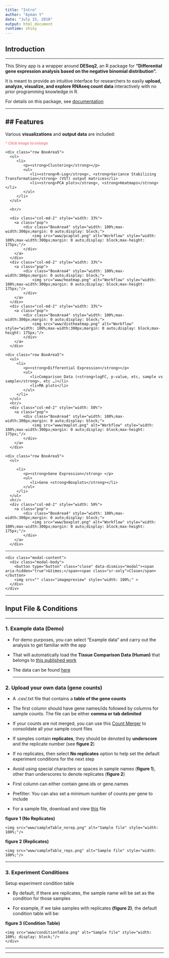 ```yaml
---
title: "Intro"
author: "Ayman Y"
date: "July 15, 2018"
output: html_document
runtime: shiny
---
```


## Introduction

---

This Shiny app is a wrapper around **DESeq2**, an R package for **"Differential gene expression analysis based on the negative binomial distribution".**

It is meant to provide an intuitive interface for researchers to easily **upload, analyze, visualize, and explore RNAseq count data** interactively with no prior programming knowledge in R.

For details on this package, see <a href="https://bioconductor.org/packages/release/bioc/html/DESeq2.html" target="_blank">documentation</a>
<div class="row"><hr style="border-style:none;"/></div>
## Features
---

Various **visualizations** and **output data** are included:

<p><small><strong><em style="color:#f38686;">* Click image to enlarge</em></strong></small></p>
<div class="row">
  
   <div class="col-md-6">
    <div class="row BoxArea5">
      <ul>
         <li>
            <p><strong>Clustering</strong></p>
            <ul>
               <li><strong>R-Log</strong>, <strong>Variance Stabilizing Transformation</strong> (VST) output matrices</li>
               <li><strong>PCA plots</strong>, <strong>Heatmaps</strong></li>
            </ul>
         </li>
      </ul>

      <hr/>
      
      <div class="col-md-2" style="width: 33%">
        <a class="pop">
            <div class="BoxArea4" style="width: 100%;max-width:300px;margin: 0 auto;display: block;">
                <img src="www/pcaplot.png" alt="Workflow" style="width: 100%;max-width:300px;margin: 0 auto;display: block;max-height: 175px;"/>
            </div>
        </a>
      </div>
      <div class="col-md-2" style="width: 33%">
        <a class="pop">
            <div class="BoxArea4" style="width: 100%;max-width:300px;margin: 0 auto;display: block;">
                <img src="www/heatmap.png" alt="Workflow" style="width: 100%;max-width:300px;margin: 0 auto;display: block;max-height: 175px;"/>
            </div>
        </a>
      </div>
      <div class="col-md-2" style="width: 33%">
        <a class="pop">
            <div class="BoxArea4" style="width: 100%;max-width:300px;margin: 0 auto;display: block;">
                <img src="www/distheatmap.png" alt="Workflow" style="width: 100%;max-width:300px;margin: 0 auto;display: block;max-height: 175px;"/>
            </div>
        </a>
      </div>
   </div>
  </div>
  
  
   <div class="col-md-6">
    <div class="row BoxArea5">
      <ul>
         <li>
            <p><strong>Differential Expression</strong></p>
            <ul>
               <li>Comparison Data (<strong>logFC, p-value, etc, sample vs sample</strong>, etc …)</li>
               <li>MA plots</li>
            </ul>
         </li>
      </ul>
      <hr/>
      <div class="col-md-2" style="width: 50%">
        <a class="pop">
            <div class="BoxArea4" style="width: 100%;max-width:300px;margin: 0 auto;display: block;">
                <img src="www/maplot.png" alt="Workflow" style="width: 100%;max-width:300px;margin: 0 auto;display: block;max-height: 175px;"/>
            </div>
        </a>
      </div>

   </div>
  </div>
  
  
   <div class="col-md-6">
    <div class="row BoxArea5">
      <ul>
         
         <li>
            <p><strong>Gene Expression</strong> </p>
            <ul>
               <li>Gene <strong>Boxplots</strong></li>
            </ul>
         </li>
      </ul>
      <hr/>
      <div class="col-md-2" style="width: 50%">
        <a class="pop">
            <div class="BoxArea4" style="width: 100%;max-width:300px;margin: 0 auto;display: block;">
                <img src="www/boxplot.png" alt="Workflow" style="width: 100%;max-width:300px;margin: 0 auto;display: block;max-height: 175px;"/>
            </div>
        </a>
      </div>

   </div>
  </div>
</div>


<div class="row"><hr style="border-style:none;"/></div>

<div class="modal fade" id="imagemodal" tabindex="-1" role="dialog" aria-labelledby="myModalLabel" aria-hidden="true">
  <div class="modal-dialog">
    <div class="modal-content">              
      <div class="modal-body">
      	<button type="button" class="close" data-dismiss="modal"><span aria-hidden="true">&times;</span><span class="sr-only">Close</span></button>
        <img src="" class="imagepreview" style="width: 100%;" >
      </div>
    </div>
  </div>
</div>

<div class="row"><hr style="border-style:none;"/></div>
## Input File & Conditions

---

### 1. Example data (Demo)

- For demo purposes, you can select "Example data" and carry out the analysis to get familiar with the app

- That will automatically load the **Tissue Comparison Data (Human)** that belongs to <a href="https://www.ncbi.nlm.nih.gov/pubmed?term=18978772" target="_blank">this published work</a>

- The data can be found <a href="http://bowtie-bio.sourceforge.net/recount/" target="_blank">here</a>
<div class="row"><hr style="border-style:none;"/></div>

### 2. Upload your own data (gene counts)

- A .csv/.txt file that contains a **table of the gene counts**

- The first column should have gene names/ids followed by columns for sample counts. The file can be either **comma or tab delimited**

- If your counts are not merged, you can use this <a href="http://nasqar.abudhabi.nyu.edu/countMerger">Count Merger</a> to consolidate all your sample count files

- If samples contain **replicates**, they should be denoted by **underscore** and the replicate number (see **figure 2**)

- If no replicates, then select **No replicates** option to help set the default experiment conditions for the next step

- Avoid using special characters or spaces in sample names (**figure 1**), other than underscores to denote replicates (**figure 2**)

- First column can either contain gene.ids or gene.names

- Prefilter: You can also set a minimum number of counts per gene to include

- For a sample file, download and view <a href="www/sampleCounts.csv" target="_blank">this</a> file


<div class="col-md-6">
<p><strong>figure 1 (No Replicates)</strong></p>
<div class="BoxArea4" style="width: 100%;margin: 0 auto;display: block;">
    <img src="www/sampleTable_norep.png" alt="Sample file" style="width: 100%;"/>
</div>
    
</div>
<div class="col-md-6">
<p><strong>figure 2 (Replicates)</strong></p>
<div class="BoxArea4" style="width: 100%;margin: 0 auto;display: block;">
    <img src="www/sampleTable_reps.png" alt="Sample file" style="width: 100%;"/>
</div>

</div>

<div class="col-md-12"><hr style="border-top: none;"></div>
### 3. Experiment Conditions

Setup experiment condition table

- By default, if there are replicates, the sample name will be set as the condition for those samples

- For example, if we take samples with replicates **(figure 2)**, the default condition table will be:

<div class="row">
<div class="col-md-5 col-md-offset-4">
<p><strong>figure 3 (Condition Table)</strong></p>
<div class="BoxArea4" style="width: 100%;margin: 0 auto;display: block;">
    <img src="www/conditionTable.png" alt="Sample file" style="width: 100%; display: block;"/>
    </div>

</div>
</div>

<div class="col-md-12"><hr style="border-top: none;"></div>

---

